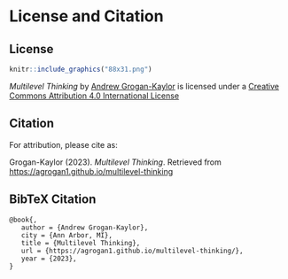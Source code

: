 # License and Citation {.unnumbered}

## License

```r

knitr::include_graphics("88x31.png")

```


*Multilevel Thinking* by [Andrew Grogan-Kaylor](https://agrogan1.github.io/) is licensed under a [Creative Commons Attribution 4.0 International License](http://creativecommons.org/licenses/by/4.0/)

## Citation

For attribution, please cite as:

Grogan-Kaylor (2023). *Multilevel Thinking*. Retrieved from [https://agrogan1.github.io/multilevel-thinking](https://agrogan1.github.io/multilevel-thinking)

## BibTeX Citation

```text

@book{,
   author = {Andrew Grogan-Kaylor},
   city = {Ann Arbor, MI},
   title = {Multilevel Thinking},
   url = {https://agrogan1.github.io/multilevel-thinking/},
   year = {2023},
}

```











